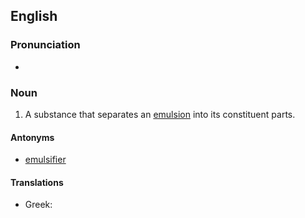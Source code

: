 ==English==

===Pronunciation===
* {{a|UK}} {{IPA|[diːˌɛˈmʌɫsɪfaɪ(j)ə(ɹ)]|[diːˌɛˈmʊɫsɪfaɪ(j)ə]}}

===Noun===
{{en-noun}}

# A substance that separates an [[emulsion]] into its constituent parts.

====Antonyms====
* [[emulsifier]]

====Translations====
{{trans-top|a substance that separates an emulsion into its constituent parts}}
* Greek: {{t-|el|απογαλακτωματοποιητής|m|tr=apogalaktomatopoi'itís}}
{{trans-mid}}
{{trans-bottom}}